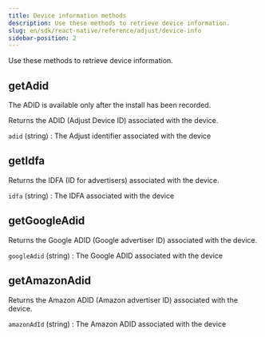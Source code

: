 ```yaml
---
title: Device information methods
description: Use these methods to retrieve device information.
slug: en/sdk/react-native/reference/adjust/device-info
sidebar-position: 2
---
```


Use these methods to retrieve device information.

<Function>

## getAdid

<Callout type="note">

The ADID is available only after the install has been recorded.

</Callout>

Returns the <Abbr>ADID (Adjust Device ID)</Abbr> associated with the device.

<slot slot="signature">


<GetAdidSig />

</slot>

<slot slot="snippet">


<GetAdid />

</slot>

<slot slot="returns">

`adid` (string)
: The Adjust identifier associated with the device

</slot>

</Function>

<Function>

## getIdfa

Returns the <Abbr>IDFA (ID for advertisers)</Abbr> associated with the device.

<slot slot="signature">


<GetIdfaSig />

</slot>

<slot slot="snippet">


<GetIdfa />

</slot>

<slot slot="returns">

`idfa` (string)
: The IDFA associated with the device

</slot>

</Function>

<Function>

## getGoogleAdid

Returns the <Abbr>Google ADID (Google advertiser ID)</Abbr> associated with the device.

<slot slot="signature">


<GetGoogleAdidSig />

</slot>

<slot slot="snippet">


<GetGoogleAdid />

</slot>

<slot slot="returns">

`googleAdid` (string)
: The Google ADID associated with the device

</slot>

</Function>

<Function>

## getAmazonAdid

Returns the <Abbr>Amazon ADID (Amazon advertiser ID)</Abbr> associated with the device.

<slot slot="signature">


<GetAmazonAdidSig />

</slot>

<slot slot="snippet">


<GetAmazonAdid />

</slot>

<slot slot="returns">

`amazonAdId` (string)
: The Amazon ADID associated with the device

</slot>

</Function>
